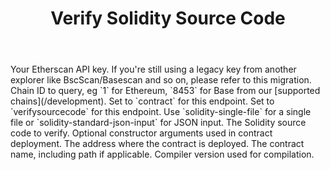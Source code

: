 ﻿---
title: 'Verify Solidity Source Code'
description: 'Submit Solidity source code for verification.'
api: 'POST /api'
keywords: ['verify contract', 'solidity verification']
---



  <ParamField query="apikey" type="string">
    Your Etherscan API key. If you're still using a legacy key from another explorer like BscScan/Basescan and so on, please refer to this migration.
  </ParamField>
  <ParamField query="chainid" type="string" default="1">
    Chain ID to query, eg `1` for Ethereum, `8453` for Base from our [supported chains](/development).
  </ParamField>
  <ParamField query="module" type="string" default="contract">
    Set to `contract` for this endpoint.
  </ParamField>
  <ParamField query="action" type="string" default="verifysourcecode">
    Set to `verifysourcecode` for this endpoint.
  </ParamField>
  <ParamField query="codeformat" type="string" default="solidity-standard-json-input">
    Use `solidity-single-file` for a single file or `solidity-standard-json-input` for JSON input.
  </ParamField>
  <ParamField query="sourceCode" type="string">
    The Solidity source code to verify.
  </ParamField>
  <ParamField query="constructorArguments" type="string">
    Optional constructor arguments used in contract deployment.
  </ParamField>
  <ParamField query="contractaddress" type="string" default="0xBB9bc244D798123fDe783fCc1C72d3Bb8C189413">
    The address where the contract is deployed.
  </ParamField>
  <ParamField query="contractname" type="string" default="contracts/Verified.sol:Verified">
    The contract name, including path if applicable.
  </ParamField>
  <ParamField query="compilerversion" type="string" default="v0.8.24+commit.e11b9ed9">
    Compiler version used for compilation.
  </ParamField>
